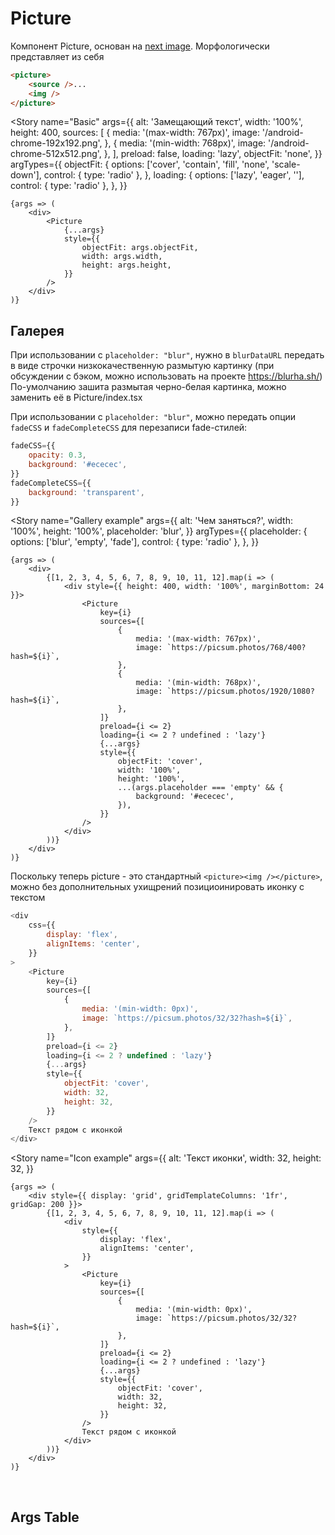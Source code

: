 
<Meta title="Controls / Future / Picture" component={Picture} />

# Picture

Компонент Picture, основан на [next image](https://github.com/vercel/next.js/blob/canary/packages/next/src/client/image.tsx).
Морфологически представляет из себя 
```html
<picture>
    <source />...
    <img />
</picture>
```

<Story
    name="Basic"
    args={{
        alt: 'Замещающий текст',
        width: '100%',
        height: 400,
        sources: [
            {
                media: '(max-width: 767px)',
                image: '/android-chrome-192x192.png',
            },
            {
                media: '(min-width: 768px)',
                image: '/android-chrome-512x512.png',
            },
        ],
        preload: false,
        loading: 'lazy',
        objectFit: 'none',
    }}
    argTypes={{
        objectFit: {
            options: ['cover', 'contain', 'fill', 'none', 'scale-down'],
            control: { type: 'radio' },
        },
        loading: {
            options: ['lazy', 'eager', ''],
            control: { type: 'radio' },
        },
    }}
>
    {args => (
        <div>
            <Picture
                {...args}
                style={{
                    objectFit: args.objectFit,
                    width: args.width,
                    height: args.height,
                }}
            />
        </div>
    )}
</Story>

## Галерея

При использовании с `placeholder: "blur"`, нужно в `blurDataURL` передать в виде строчки низкокачественную размытую картинку (при обсуждении с бэком, можно использовать на проекте https://blurha.sh/)
По-умолчанию зашита размытая черно-белая картинка, можно заменить её в Picture/index.tsx

При использовании с `placeholder: "blur"`, можно передать опции `fadeCSS` и `fadeCompleteCSS` для перезаписи fade-стилей:

```js
fadeCSS={{
    opacity: 0.3,
    background: '#ececec',
}}
fadeCompleteCSS={{
    background: 'transparent',
}}
```

<Story
    name="Gallery example"
    args={{
        alt: 'Чем заняться?',
        width: '100%',
        height: '100%',
        placeholder: 'blur',
    }}
    argTypes={{
        placeholder: {
            options: ['blur', 'empty', 'fade'],
            control: { type: 'radio' },
        },
    }}
>
    {args => (
        <div>
            {[1, 2, 3, 4, 5, 6, 7, 8, 9, 10, 11, 12].map(i => (
                <div style={{ height: 400, width: '100%', marginBottom: 24 }}>
                    <Picture
                        key={i}
                        sources={[
                            {
                                media: '(max-width: 767px)',
                                image: `https://picsum.photos/768/400?hash=${i}`,
                            },
                            {
                                media: '(min-width: 768px)',
                                image: `https://picsum.photos/1920/1080?hash=${i}`,
                            },
                        ]}
                        preload={i <= 2}
                        loading={i <= 2 ? undefined : 'lazy'}
                        {...args}
                        style={{
                            objectFit: 'cover',
                            width: '100%',
                            height: '100%',
                            ...(args.placeholder === 'empty' && {
                                background: '#ececec',
                            }),
                        }}
                    />
                </div>
            ))}
        </div>
    )}
</Story>

Поскольку теперь picture - это стандартный `<picture><img /></picture>`, можно без дополнительных ухищрений позициоинировать иконку с текстом

```js
<div
    css={{
        display: 'flex',
        alignItems: 'center',
    }}
>
    <Picture
        key={i}
        sources={[
            {
                media: '(min-width: 0px)',
                image: `https://picsum.photos/32/32?hash=${i}`,
            },
        ]}
        preload={i <= 2}
        loading={i <= 2 ? undefined : 'lazy'}
        {...args}
        style={{
            objectFit: 'cover',
            width: 32,
            height: 32,
        }}
    />
    Текст рядом с иконкой
</div>
```

<Story
    name="Icon example"
    args={{
        alt: 'Текст иконки',
        width: 32,
        height: 32,
    }}
>
    {args => (
        <div style={{ display: 'grid', gridTemplateColumns: '1fr', gridGap: 200 }}>
            {[1, 2, 3, 4, 5, 6, 7, 8, 9, 10, 11, 12].map(i => (
                <div
                    style={{
                        display: 'flex',
                        alignItems: 'center',
                    }}
                >
                    <Picture
                        key={i}
                        sources={[
                            {
                                media: '(min-width: 0px)',
                                image: `https://picsum.photos/32/32?hash=${i}`,
                            },
                        ]}
                        preload={i <= 2}
                        loading={i <= 2 ? undefined : 'lazy'}
                        {...args}
                        style={{
                            objectFit: 'cover',
                            width: 32,
                            height: 32,
                        }}
                    />
                    Текст рядом с иконкой
                </div>
            ))}
        </div>
    )}
</Story>

<br />

## Args Table

<ArgsTable story="Basic" />
